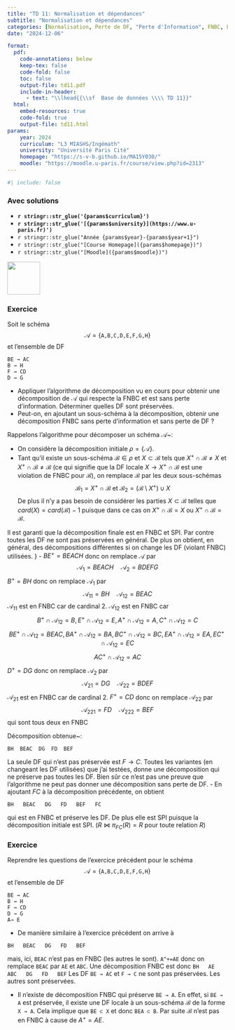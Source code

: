 ```yaml
---
title: "TD 11: Normalisation et dépendances"
subtitle: "Normalisation et dépendances"
categories: [Normalisation, Perte de DF, "Perte d'Information", FNBC, FN3]
date: "2024-12-06"

format:
  pdf:
    code-annotations: below
    keep-tex: false
    code-fold: false
    toc: false
    output-file: td11.pdf
    include-in-header:
      - text: "\\lhead{{\\sf  Base de données \\\\ TD 11}}"
  html:
    embed-resources: true
    code-fold: true
    output-file: td11.html
params:
    year: 2024 
    curriculum: "L3 MIASHS/Ingémath"
    university: "Université Paris Cité"
    homepage: "https://s-v-b.github.io/MA15Y030/"
    moodle: "https://moodle.u-paris.fr/course/view.php?id=2313"
---
```



```r
#| include: false
```

::: {.content-visible when-profile='solution'} 

::: {.callout-warning}

### Avec solutions

::: 

:::


::: {layout="[80,20]"}

::: {#first-column}


- **`r stringr::str_glue('{params$curriculum}')`**
- **`r stringr::str_glue('[{params$university}](https://www.u-paris.fr)')`**
- `r stringr::str_glue("Année {params$year}-{params$year+1}")`
- `r stringr::str_glue("[Course Homepage]({params$homepage})")`  
- `r stringr::str_glue("[Moodle]({params$moodle})")`

::: 

::: {#second-column}
![](../images/UniversiteParis_monogramme_couleur_RVB.png){align="right" style="size:50px;" width=75}
:::

:::


### Exercice 

Soit le schéma
$$\mathcal{A}=\left\{\texttt{A,B,C,D,E,F,G,H}\right\}$$
et l'ensemble de DF
```
BE → AC  
B → H  
F → CD  
D → G
```


- Appliquer l'algorithme de décomposition vu en cours pour obtenir une décomposition de $\mathcal{A}$
qui respecte la FNBC et est sans perte d'information. Déterminer quelles DF sont préservées.
- Peut-on, en ajoutant un sous-schéma à la décomposition, obtenir une décomposition FNBC sans perte d'information et sans perte de DF ?



::: {.content-visible when-profile="solution"}

::::: {.callout-tip title="Solution"}

Rappelons l'algorithme pour décomposer un schéma $\mathcal{A}$~:

- On considère la décomposition initiale $\rho=\{\mathcal{A}\}$.
- Tant qu'il existe un sous-schéma $\mathcal{B}\in\rho$ et $X\subset \mathcal{B}$ tels que
$X^+\cap\mathcal{B}\not=X$ et $X^+\cap\mathcal{B}\not=\mathcal{B}$ (ce qui signifie que la DF locale $X\to X^+\cap\mathcal{B}$ est une violation de FNBC pour $\mathcal{B}$), on remplace $\mathcal{B}$ par les deux sous-schémas
$$\mathcal{B}_1=X^+\cap\mathcal{B} \text{ et } \mathcal{B}_2=(\mathcal{B}\setminus X^+)\cup X$$
De plus il n'y a pas besoin de considérer les parties $X\subset\mathcal{B}$ telles que $card(X)=card(\mathcal{B})-1$
puisque dans ce cas on $X^+\cap \mathcal{B}=X$ ou $X^+\cap\mathcal{B}=\mathcal{B}$.

Il est garanti que la décomposition finale est en FNBC et SPI. Par contre toutes les DF ne sont pas préservées en général. De plus on obtient, en général, des décompositions différentes si on change les DF (violant FNBC) utilisées.
}
- $BE^+=BEACH$ donc on remplace $\mathcal{A}$ par
$$ \mathcal{A}_1=BEACH \quad \mathcal{A}_2=BDEFG$$
$B^+=BH$ donc on remplace $\mathcal{A}_1$ par
$$\mathcal{A}_{11}=BH \quad \mathcal{A}_{12}=BEAC$$
$\mathcal{A}_{11}$ est en FNBC car de cardinal 2. $\mathcal{A}_{12}$ est en FNBC car
$$B^+\cap\mathcal{A}_{12}=B, E^+\cap\mathcal{A}_{12}=E, A^+\cap\mathcal{A}_{12}=A, C^+\cap\mathcal{A}_{12}=C $$
$$BE^+\cap\mathcal{A}_{12}=BEAC, BA^+\cap\mathcal{A}_{12}=BA, BC^+\cap\mathcal{A}_{12}=BC, EA^+\cap\mathcal{A}_{12}=EA, EC^+\cap\mathcal{A}_{12}=EC$$
$$ AC^+\cap\mathcal{A}_{12}=AC$$
$D^+=DG$ donc on remplace $\mathcal{A}_2$ par
$$\mathcal{A}_{21}=DG \quad \mathcal{A}_{22}=BDEF$$
$\mathcal{A}_{21}$ est en FNBC car de cardinal 2.
$F^+=CD$ donc on remplace $\mathcal{A}_{22}$ par
$$\mathcal{A}_{221}=FD \quad \mathcal{A}_{222}=BEF$$
qui sont tous deux en FNBC

Décomposition obtenue~:
```
BH  BEAC  DG  FD  BEF
```

La seule DF qui n'est pas préservée est $F\to C$.
Toutes les variantes (en changeant les DF utilisées) que j'ai testées,
donne une décomposition qui ne préserve pas toutes les DF. Bien sûr ce n'est pas une preuve que l'algorithme ne peut pas donner une décomposition sans perte de DF.
- En ajoutant $FC$ à la décomposition précédente, on obtient
```
BH   BEAC   DG   FD   BEF   FC
```
qui est en FNBC et préserve les DF. De plus elle est SPI puisque la décomposition initiale est SPI.
($R \bowtie \pi_{FC}(R)=R$ pour toute relation $R$)

:::::

:::


### Exercice
Reprendre les questions de l'exercice précédent pour le schéma
$$\mathcal{A}=\left\{\texttt{A,B,C,D,E,F,G,H}\right\}$$
et l'ensemble de DF
```
BE → AC  
B → H
F → CD
D → G
A→ E
```


::: {.content-visible when-profile="solution"} 

::::: {.callout-tip title="Solution"}

- De manière similaire à l'exercice précédent on arrive à
```
BH   BEAC   DG   FD   BEF
```
mais, ici, `BEAC` n'est pas en FNBC (les autres le sont).
`A^+=AE` donc on remplace `BEAC` par `AE` et `ABC`.
Une décomposition FNBC est donc
`BH   AE   ABC   DG   FD   BEF`
Les DF `BE → AC` et `F → C` ne sont pas préservées. Les autres sont préservées.

- Il n'existe de décomposition FNBC qui préserve `BE → A`. En effet, si `BE → A`
est préservée, il existe une DF locale à un sous-schéma $\mathcal{B}$ de la forme `X → A`.
Cela implique que `BE ⊂ X` et donc `BEA ⊂ B`. Par suite $\mathcal{B}$ n'est pas en FNBC à cause de $A^+=AE$.

:::::

:::

